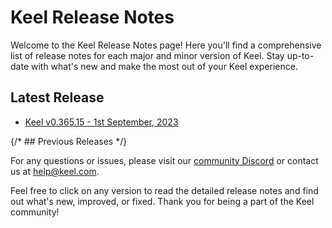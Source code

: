 # Keel Release Notes

Welcome to the Keel Release Notes page! Here you'll find a comprehensive list of release notes for each major and minor version of Keel. Stay up-to-date with what's new and make the most out of your Keel experience.

## Latest Release
- [Keel v0.365.15 - 1st September, 2023](/release-notes/v0.365.15)

{/* ## Previous Releases */}

For any questions or issues, please visit our [community Discord](https://keel.so/discord) or contact us at help@keel.com.

Feel free to click on any version to read the detailed release notes and find out what's new, improved, or fixed. Thank you for being a part of the Keel community!
